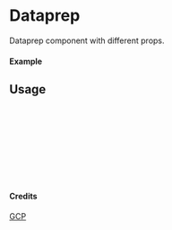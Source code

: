 
<Meta of={Dataprep} title="GCP/Dataprep" />

# Dataprep

Dataprep component with different props.

#### Example

<Canvas of={Dataprep.Primary} />

## Usage

```ts
import { Dataprep } from "yadl-ui";

const Example = () => {
  return (
      <Dataprep />
  );
};

export default Example;
```

#### Credits
[GCP](https://cloud.google.com/icons)

